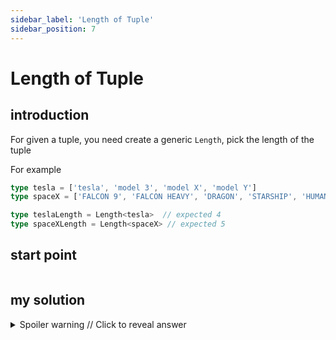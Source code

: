 ```yaml
---
sidebar_label: 'Length of Tuple'
sidebar_position: 7
---
```

# Length of Tuple

## introduction

For given a tuple, you need create a generic `Length`, pick the length of the tuple

For example

```ts
type tesla = ['tesla', 'model 3', 'model X', 'model Y']
type spaceX = ['FALCON 9', 'FALCON HEAVY', 'DRAGON', 'STARSHIP', 'HUMAN SPACEFLIGHT']

type teslaLength = Length<tesla>  // expected 4
type spaceXLength = Length<spaceX> // expected 5
```


## start point

```ts
```

## my solution

<details>

  <summary>Spoiler warning // Click to reveal answer</summary>

```ts twoslash
type Length<T extends any> = T extends readonly any[] ? T['length'] : never
```
</details>
